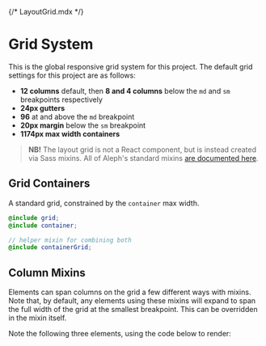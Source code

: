 {/* LayoutGrid.mdx */}


<Meta of={LayoutGridStories} />

# Grid System

This is the global responsive grid system for this project. The default
grid settings for this project are as follows:

* **12 columns** default, then **8 and 4 columns** below the `md` and `sm` breakpoints respectively
* **24px gutters**
* **96** at and above the `md` breakpoint
* **20px margin** below the `sm` breakpoint
* **1174px max width containers**

>**NB!** The layout grid is not a React component, but is instead created via Sass mixins.
All of Aleph's standard mixins [are documented here](https://www.npmjs.com/package/@aleph/nought-sass-mixins).


## Grid Containers

A standard grid, constrained by the `container` max width.
```scss
@include grid;
@include container;

// helper mixin for combining both
@include containerGrid;
```
<Canvas of={LayoutGridStories.Grid} />

## Column Mixins

Elements can span columns on the grid a few different ways with mixins. Note that, 
by default, any elements using these mixins will expand to span the full width of
the grid at the smallest breakpoint. This can be overridden in the mixin itself. 

Note the following three elements, using the code below to render:

```scss
.span-6 {
  @include spanColumns(6, 3);
}

.span-7 {
  @include columns(5, 12);

  @include media-breakpoint-down(lg) {
    @include columns(5, -1);
  }
}

.span-full {
  @include columns(1, -1);
}
```

<Canvas of={LayoutGridStories.Columns} />